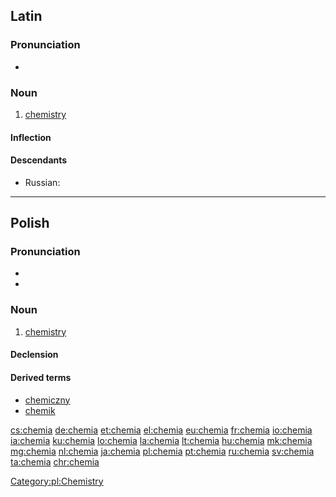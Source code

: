 ==Latin==
{{wikipedia|lang=la}}

===Pronunciation===
* {{la-pronunc|chēmia}}

===Noun===
{{la-noun|chēmia||chēmiae|f|first}}

# {{label|la|chemistry}} [[chemistry]]

====Inflection====
{{la-decl-1st|chēmi}}

====Descendants====
* Russian: {{l|ru|хи́мия|g=f}}

----

==Polish==

===Pronunciation===
* {{audio|Pl-chemia.ogg|audio|lang=pl}}
* {{IPA|/ˈxɛmja/|lang=pl}}

===Noun===
{{pl-noun|f}}

# [[chemistry]]

====Declension====
{{pl-decl-noun-f|tantum=s}}

====Derived terms====
* [[chemiczny]]
* [[chemik]]

[[Category:pl:Chemistry]]

[[cs:chemia]]
[[de:chemia]]
[[et:chemia]]
[[el:chemia]]
[[eu:chemia]]
[[fr:chemia]]
[[io:chemia]]
[[ia:chemia]]
[[ku:chemia]]
[[lo:chemia]]
[[la:chemia]]
[[lt:chemia]]
[[hu:chemia]]
[[mk:chemia]]
[[mg:chemia]]
[[nl:chemia]]
[[ja:chemia]]
[[pl:chemia]]
[[pt:chemia]]
[[ru:chemia]]
[[sv:chemia]]
[[ta:chemia]]
[[chr:chemia]]